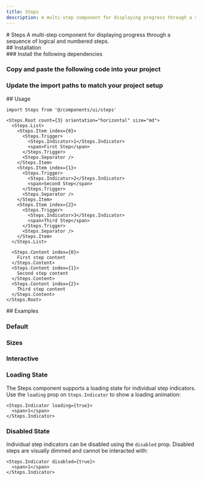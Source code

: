 ```yaml
---
title: Steps
description: A multi-step component for displaying progress through a sequence of logical and numbered steps.
---
```

<ContentContainer>

<Section gap="1">
# Steps
<Paragraph size={'extraLarge'} color={'tertiary'}>A multi-step component for displaying progress through a sequence of logical and numbered steps.</Paragraph>
<ComponentPreview name="steps" withRecipe />
</Section>

<Section>
## Installation

<Steps>
<Section>
### Install the following dependencies

<InstallTabs pkg="@ark-ui/react" />

### Copy and paste the following code into your project

<ComponentSource name="steps" />

### Update the import paths to match your project setup
</Section>
</Steps>
</Section>

<Section>
## Usage

```tsx
import Steps from '@/components/ui/steps'
```

```tsx
<Steps.Root count={3} orientation="horizontal" size="md">
  <Steps.List>
    <Steps.Item index={0}>
      <Steps.Trigger>
        <Steps.Indicator>1</Steps.Indicator>
        <span>First Step</span>
      </Steps.Trigger>
      <Steps.Separator />
    </Steps.Item>
    <Steps.Item index={1}>
      <Steps.Trigger>
        <Steps.Indicator>2</Steps.Indicator>
        <span>Second Step</span>
      </Steps.Trigger>
      <Steps.Separator />
    </Steps.Item>
    <Steps.Item index={2}>
      <Steps.Trigger>
        <Steps.Indicator>3</Steps.Indicator>
        <span>Third Step</span>
      </Steps.Trigger>
      <Steps.Separator />
    </Steps.Item>
  </Steps.List>

  <Steps.Content index={0}>
    First step content
  </Steps.Content>
  <Steps.Content index={1}>
    Second step content
  </Steps.Content>
  <Steps.Content index={2}>
    Third step content
  </Steps.Content>
</Steps.Root>
```
</Section>

<Section>
## Examples

### Default

<ComponentPreview name="steps" />


### Sizes

<ComponentPreview name="steps" file="sizes" />

### Interactive

<ComponentPreview name="steps" file="interactive" />

### Loading State

<ComponentPreview name="steps" file="loading" />

The Steps component supports a loading state for individual step indicators. Use the `loading` prop on `Steps.Indicator` to show a loading animation:

```tsx
<Steps.Indicator loading={true}>
  <span>1</span>
</Steps.Indicator>
```

### Disabled State

<ComponentPreview name="steps" file="disabled" />

Individual step indicators can be disabled using the `disabled` prop. Disabled steps are visually dimmed and cannot be interacted with:

```tsx
<Steps.Indicator disabled={true}>
  <span>1</span>
</Steps.Indicator>
```

</Section>

</ContentContainer>